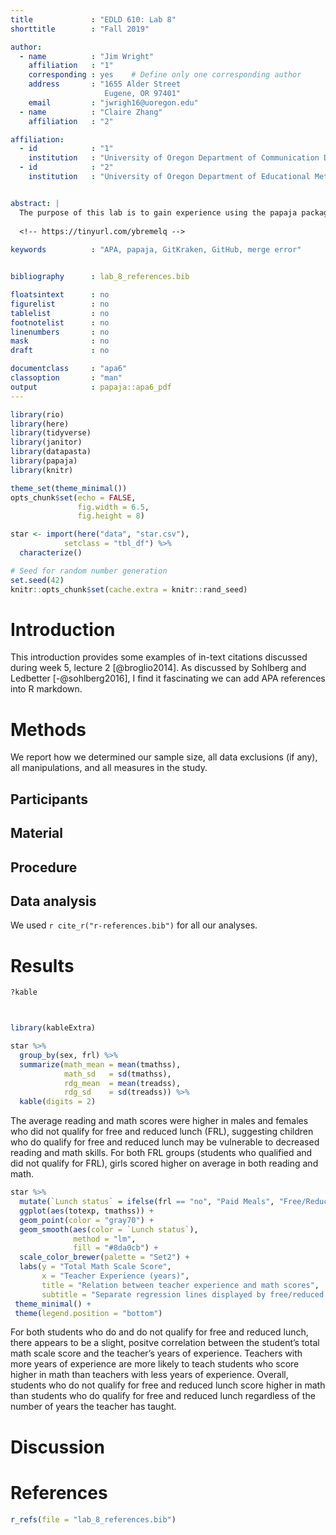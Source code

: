 ```yaml
---
title             : "EDLD 610: Lab 8"
shorttitle        : "Fall 2019"

author: 
  - name          : "Jim Wright"
    affiliation   : "1"
    corresponding : yes    # Define only one corresponding author
    address       : "1655 Alder Street 
                     Eugene, OR 97401"
    email         : "jwrigh16@uoregon.edu"
  - name          : "Claire Zhang"
    affiliation   : "2"

affiliation:
  - id            : "1"
    institution   : "University of Oregon Department of Communication Disorders & Sciences"
  - id            : "2"
    institution   : "University of Oregon Department of Educational Methodology, Policy, & Leadership"


abstract: |
  The purpose of this lab is to gain experience using the papaja package of rmd to render an APA style document.  The second purpose is to work collaboratively with others to practice the process of using GitKraken and GitHub to produce and share data.  
  
  <!-- https://tinyurl.com/ybremelq -->
  
keywords          : "APA, papaja, GitKraken, GitHub, merge error"


bibliography      : lab_8_references.bib

floatsintext      : no
figurelist        : no
tablelist         : no
footnotelist      : no
linenumbers       : no
mask              : no
draft             : no

documentclass     : "apa6"
classoption       : "man"
output            : papaja::apa6_pdf
---
```


```r
library(rio)
library(here)
library(tidyverse)
library(janitor)
library(datapasta)
library(papaja)
library(knitr)

theme_set(theme_minimal())
opts_chunk$set(echo = FALSE,
               fig.width = 6.5,
               fig.height = 8)

```

```r
star <- import(here("data", "star.csv"),
            setclass = "tbl_df") %>% 
  characterize()

```

```r
# Seed for random number generation
set.seed(42)
knitr::opts_chunk$set(cache.extra = knitr::rand_seed)
```

# Introduction 

This introduction provides some examples of in-text citations discussed during week 5, lecture 2 [@broglio2014].  As discussed by Sohlberg and Ledbetter [-@sohlberg2016], I find it fascinating we can add APA references into R markdown. 

# Methods
We report how we determined our sample size, all data exclusions (if any), all manipulations, and all measures in the study. <!-- 21-word solution (Simmons, Nelson & Simonsohn, 2012; retrieved from http://ssrn.com/abstract=2160588) -->

## Participants

## Material

## Procedure

## Data analysis
We used `r cite_r("r-references.bib")` for all our analyses.


# Results

```r

?kable



library(kableExtra)

star %>% 
  group_by(sex, frl) %>% 
  summarize(math_mean = mean(tmathss),
            math_sd   = sd(tmathss),
            rdg_mean  = mean(treadss),
            rdg_sd    = sd(treadss)) %>% 
  kable(digits = 2)

```

The average reading and math scores were higher in males and females who did not qualify for free and reduced lunch (FRL), suggesting children who do qualify for free and reduced lunch may be vulnerable to decreased reading and math skills.  For both FRL groups (students who qualified and did not qualify for FRL), girls scored higher on average in both reading and math. 

```r

star %>% 
  mutate(`Lunch status` = ifelse(frl == "no", "Paid Meals", "Free/Reduced Price Meals")) %>% 
  ggplot(aes(totexp, tmathss)) +
  geom_point(color = "gray70") +
  geom_smooth(aes(color = `Lunch status`), 
              method = "lm",
              fill = "#8da0cb") +
  scale_color_brewer(palette = "Set2") +
  labs(y = "Total Math Scale Score",
       x = "Teacher Experience (years)",
       title = "Relation between teacher experience and math scores",
       subtitle = "Separate regression lines displayed by free/reduced price lunch status") +
 theme_minimal() +
 theme(legend.position = "bottom")

```

For both students who do and do not qualify for free and reduced lunch, there appears to be a slight, positve correlation between the student's total math scale score and the teacher's years of experience. Teachers with more years of experience are more likely to teach students who score higher in math than teachers with less years of experience. Overall, students who do not qualify for free and reduced lunch score higher in math than students who do qualify for free and reduced lunch regardless of the number of years the teacher has taught. 

# Discussion


\newpage

# References
```r
r_refs(file = "lab_8_references.bib")

```

\begingroup
\setlength{\parindent}{-0.5in}
\setlength{\leftskip}{0.5in}

<div id = "refs"></div>
\endgroup
